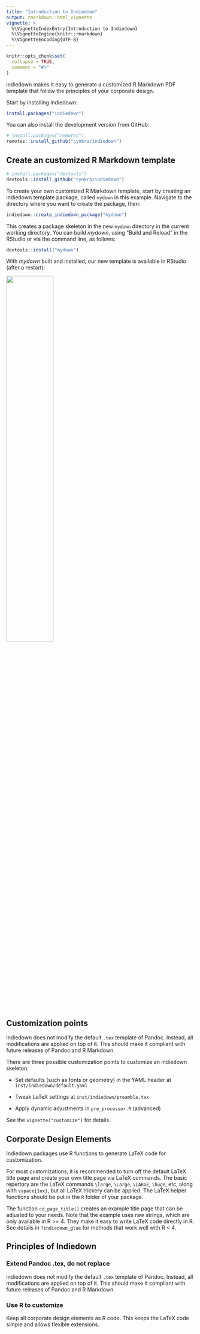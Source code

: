 ```yaml
---
title: "Introduction to Indiedown"
output: rmarkdown::html_vignette
vignette: >
  %\VignetteIndexEntry{Introduction to Indiedown}
  %\VignetteEngine{knitr::rmarkdown}
  %\VignetteEncoding{UTF-8}
---
```


```r
knitr::opts_chunk$set(
  collapse = TRUE,
  comment = "#>"
)
```

indiedown makes it easy to generate a customized R Markdown PDF template that follow the principles of your corporate design.

Start by installing indiedown:

```r
install.packages("indiedown")
```

You can also install the development version from GitHub:

```r
# install.packages("remotes")
remotes::install_github("cynkra/indiedown")
```

## Create an customized R Markdown template

```r
# install.packages("devtools")
devtools::install_github("cynkra/indiedown")
```

To create your own customized R Markdown template, start by creating an indiedown template package, called `mydown` in this example.
Navigate to the directory where you want to create the package, then:

```r
indiedown::create_indiedown_package("mydown")
```

This creates a package skeleton in the new `mydown` directory in the current working directory.
You can build *mydown*, using "Build and Reload" in the RStudio or via the command line, as follows:

```r
devtools::install("mydown")
```

With *mydown* built and installed, our new template is available in RStudio (after a restart):

![](fig/rstudio.png){ width=50% }



## Customization points

indiedown does not modify the default `.tex` template of Pandoc. Instead, all modifications are applied on top of it.
This should make it compliant with future releases of Pandoc and R Markdown.

There are three possible customization points to customize an indiedown skeleton:

- Set defaults (such as fonts or geometry) in the YAML header at `inst/indiedown/default.yaml`

- Tweak LaTeX settings at `inst/indiedown/preamble.tex`

- Apply dynamic adjustments in `pre_processor.R` (advanced)

See the `vignette("customize")` for details.


## Corporate Design Elements

Indiedown packages use R functions to generate LaTeX code for customization.

For most customizations, it is recommended to turn off the default LaTeX title page and create your own title page via LaTeX commands. The basic repertory are the LaTeX commands `\large`, `\Large`, `\LARGE`, `\huge`, etc, along with `vspace{1ex}`, but all LaTeX trickery can be applied. The LaTeX helper functions should be put in the `R` folder of your package.

The function `cd_page_title()` creates an example title page that can be adjusted to your needs. Note that the example uses raw strings, which are only available in R >= 4. They make it easy to write LaTeX code directly in R. See details in `?indiedown_glue` for methods that work well with R < 4.


## Principles of Indiedown

### Extend Pandoc .tex, do not replace

indiedown does not modify the default `.tex` template of Pandoc. Instead, all modifications are applied on top of it.
This should make it compliant with future releases of Pandoc and R Markdown.

### Use R to customize

Keep all corporate design elements as R code. This keeps the LaTeX code simple and allows flexible extensions.

